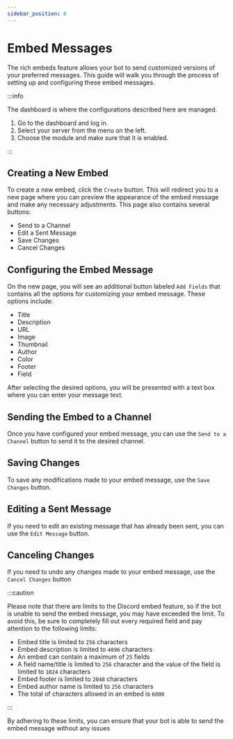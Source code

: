```yaml
---
sidebar_position: 6
---
```


# Embed Messages

The rich embeds feature allows your bot to send customized versions of your preferred messages. This guide will walk you through the process of setting up and configuring these embed messages.

:::info

The dashboard is where the configurations described here are managed.

1. Go to the dashboard and log in.
2. Select your server from the menu on the left.
3. Choose the module and make sure that it is enabled.

:::

## Creating a New Embed 

To create a new embed, click the `Create` button. This will redirect you to a new page where you can preview the appearance of the embed message and make any necessary adjustments. This page also contains several buttons:

- Send to a Channel 
- Edit a Sent Message
- Save Changes
- Cancel Changes 

## Configuring the Embed Message

On the new page, you will see an additional button labeled `Add Fields` that contains all the options for customizing your embed message. These options include:

- Title
- Description
- URL
- Image
- Thumbnail
- Author
- Color
- Footer
- Field 

After selecting the desired options, you will be presented with a text box where you can enter your message text.

## Sending the Embed to a Channel

Once you have configured your embed message, you can use the `Send to a Channel` button to send it to the desired channel.

## Saving Changes 

To save any modifications made to your embed message, use the `Save Changes` button.

## Editing a Sent Message

If you need to edit an existing message that has already been sent, you can use the `Edit Message` button.

## Canceling Changes 

If you need to undo any changes made to your embed message, use the `Cancel Changes` button

:::caution

Please note that there are limits to the Discord embed feature, so if the bot is unable to send the embed message, you may have exceeded the limit. To avoid this, be sure to completely fill out every required field and pay attention to the following limits:

- Embed title is limited to `256` characters
- Embed description is limited to `4096` characters
- An embed can contain a maximum of `25` fields
- A field name/title is limited to `256` character and the value of the field is limited to `1024` characters
- Embed footer is limited to `2048` characters
- Embed author name is limited to `256` characters
- The total of characters allowed in an embed is `6000`

:::

By adhering to these limits, you can ensure that your bot is able to send the embed message without any issues
